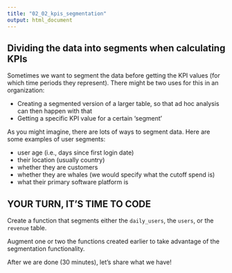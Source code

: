 ```yaml
---
title: "02_02_kpis_segmentation"
output: html_document
---
```


## Dividing the data into segments when calculating KPIs

Sometimes we want to segment the data before getting the KPI values (for which time periods they represent). There might be two uses for this in an organization:

- Creating a segmented version of a larger table, so that ad hoc analysis can then happen with that
- Getting a specific KPI value for a certain 'segment'

As you might imagine, there are lots of ways to segment data. Here are some examples of user segments:

- user age (i.e., days since first login date)
- their location (usually country)
- whether they are customers
- whether they are whales (we would specify what the cutoff spend is)
- what their primary software platform is

## YOUR TURN, IT'S TIME TO CODE

Create a function that segments either the `daily_users`, the `users`, or the `revenue` table.

Augment one or two the functions created earlier to take advantage of the segmentation functionality.

After we are done (30 minutes), let's share what we have!
